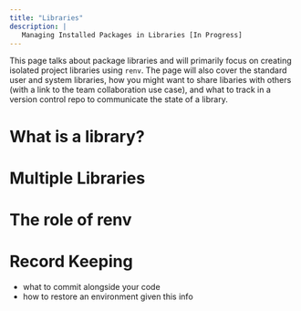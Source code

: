 ```yaml
---
title: "Libraries"
description: |
   Managing Installed Packages in Libraries [In Progress]
---
```


This page talks about package libraries and will primarily focus on creating isolated project libraries using `renv`. The page will also cover the standard user and system libraries, how you might want to share libaries with others (with a link to the team collaboration use case), and what to track in a version control repo to communicate the state of a library.

# What is a library?

# Multiple Libraries

# The role of renv

# Record Keeping 
- what to commit alongside your code
- how to restore an environment given this info
